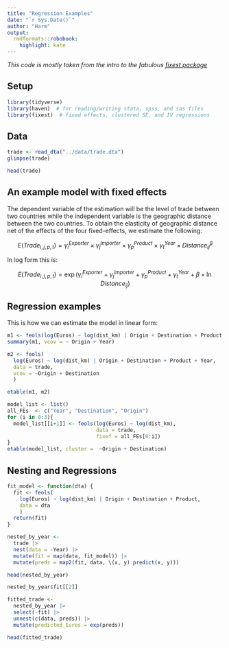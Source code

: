 ```yaml
---
title: "Regression Examples"
date: "`r Sys.Date()`"
author: "Harm"
output:
  rmdformats::robobook:
    highlight: kate
---
```


*This code is mostly taken from the intro to the fabulous [fixest package](https://cran.r-project.org/web/packages/fixest/index.html)*

## Setup

```r
library(tidyverse)
library(haven)  # for reading/writing stata, spss, and sas files
library(fixest)  # fixed effects, clustered SE, and IV regressions
```

## Data

```r
trade <- read_dta("../data/trade.dta")
glimpse(trade)
```

```r
head(trade)
```


## An example model with fixed effects

The dependent variable of the estimation will be the level of trade between two countries while the independent variable is the geographic distance between the two countries. To obtain the elasticity of geographic distance net of the effects of the four fixed-effects, we estimate the following:

$$E\left(Trade_{i,j,p,t}\right)=\gamma_{i}^{Exporter}\times\gamma_{j}^{Importer}\times\gamma_{p}^{Product}\times\gamma_{t}^{Year}\times Distance_{ij}^{\beta}$$

In log form this is: 

$$E\left(Trade_{i,j,p,t}\right)=\exp\left(\gamma_{i}^{Exporter}+\gamma_{j}^{Importer}+\gamma_{p}^{Product}+\gamma_{t}^{Year}+\beta\times \ln Distance_{ij}\right)$$

## Regression examples

This is how we can estimate the model in linear form:

```r
m1 <- feols(log(Euros) ~ log(dist_km) | Origin + Destination + Product + Year, data = trade)
summary(m1, vcov = ~ Origin + Year)
```

```r
m2 <- feols(
  log(Euros) ~ log(dist_km) | Origin + Destination + Product + Year, 
  data = trade,
  vcov = ~Origin + Destination
  )
```


```r
etable(m1, m2) 
```

```r
model_list <- list()
all_FEs  <- c("Year", "Destination", "Origin")
for (i in 0:3){
  model_list[[i+1]] <- feols(log(Euros) ~ log(dist_km),
                             data = trade,
                             fixef = all_FEs[0:i])
}
etable(model_list, cluster =  ~Origin + Destination)
```



## Nesting and Regressions

```r
fit_model <- function(dta) {
  fit <- feols(
    log(Euros) ~ log(dist_km) | Origin + Destination + Product, 
    data = dta
    )
  return(fit)
}

nested_by_year <- 
  trade |> 
  nest(data = -Year) |> 
  mutate(fit = map(data, fit_model)) |> 
  mutate(preds = map2(fit, data, \(x, y) predict(x, y)))
```

```r
head(nested_by_year)
```


```r
nested_by_year$fit[[2]]
```

```r
fitted_trade <- 
  nested_by_year |> 
  select(-fit) |> 
  unnest(c(data, preds)) |> 
  mutate(predicted_Euros = exp(preds))

head(fitted_trade)
```
